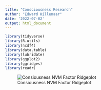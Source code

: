 ```yaml
---
title: "Consciousness Research"
author: "Edward Hillenaar"
date: '2022-07-02'
output: html_document
---
```

```r
library(tidyverse)
library(R.utils)
library(ncdf4)
library(data.table)
library(lubridate)
library(ggplot2)
library(ggridges)
library(readr)
```

![Consiousness NVM Factor Ridgeplot](https://raw.githubusercontent.com/EdwardHill15/Data/main/graphs/natural_ridgeplot_consciousness_standardize_nvmfactors.png)
